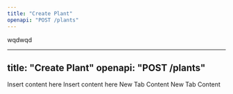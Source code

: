 ```yaml
---
title: "Create Plant"
openapi: "POST /plants"
---
```


wqdwqd



---
title: "Create Plant"
openapi: "POST /plants"
---



<CardGroup cols="2">
  <Card title="Card 1" icon="circle-1">
    Insert content here
  </Card>

  <Card title="Card 2" icon="circle-2">
    Insert content here
  </Card>
</CardGroup>



<Tabs>
  <Tab title="Tab 1">
    New Tab Content
  </Tab>

  <Tab title="Tab 2">
    New Tab Content
  </Tab>
</Tabs>